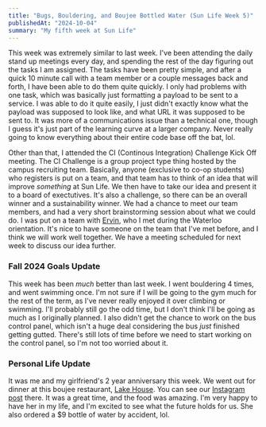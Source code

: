 ```yaml
---
title: "Bugs, Bouldering, and Boujee Bottled Water (Sun Life Week 5)"
publishedAt: "2024-10-04"
summary: "My fifth week at Sun Life"
---
```


This week was extremely similar to last week.  I've been attending the daily stand up meetings 
every day, and spending the rest of the day figuring out the tasks I am assigned.  The tasks
have been pretty simple, and after a quick 10 minute call with a team member or a couple messages
back and forth, I have been able to do them quite quickly.  I only had problems with one task,
which was basically just formatting a payload to be sent to a service.  I was able to do it 
quite easily, I just didn't exactly know what the payload was supposed to look like, and what
URL it was supposed to be sent to.  It was more of a communications issue than a technical one,
though I guess it's just part of the learning curve at a larger company.  Never really going to
know everything about their entire code base off the bat, lol.

Other than that, I attended the CI (Continous Integration) Challenge Kick Off meeting.  The CI 
Challenge is a group project type thing hosted by the campus recruiting team.  Basically, anyone
(exclusive to co-op students) who registers is put on a team, and that team has to think of an idea
that will improve *something* at Sun Life.  We then have to take our idea and present it to a board
of exectutives.  It's also a challenge, so there can be an overall winner and a sustainability 
winner.  We had a chance to meet our team members, and had a very short brainstorming session about what 
we could do.  I was put on a team with [Ervin](https://www.linkedin.com/in/ervinung/), who I met
during the Waterloo orientation.  It's nice to have someone on the team that I've met before, and
I think we will work well together.  We have a meeting scheduled for next week to discuss our idea
further.

### Fall 2024 Goals Update

This week has been *much* better than last week.  I went bouldering 4 times, and went swimming
once.  I'm not sure if I will be going to the gym much for the rest of the term, as I've never
really enjoyed it over climbing or swimming.  I'll probably still go the odd time, but I don't
think I'll be going as much as I originally planned.  I also didn't get the chance to work on 
the bus control panel, which isn't a huge deal considering the bus *just* finished getting 
gutted.  There's still lots of time before we need to start working on the control panel, so
I'm not too worried about it.

### Personal Life Update

It was me and my girlfriend's 2 year anniversary this week.  We went out for dinner at this 
boujee restaurant, [Lake House](https://lakehouserestaurant.com/).  You can see our [Instagram 
post](https://www.instagram.com/p/DApcvv8ROmVsfVrYe-sescdQkatH3ooU9YSfZw0/?img_index=1) there.  It
was a great time, and the food was amazing.  I'm very happy to have her in my life, and I'm
excited to see what the future holds for us.  She also ordered a $9 bottle of water by accident, lol.